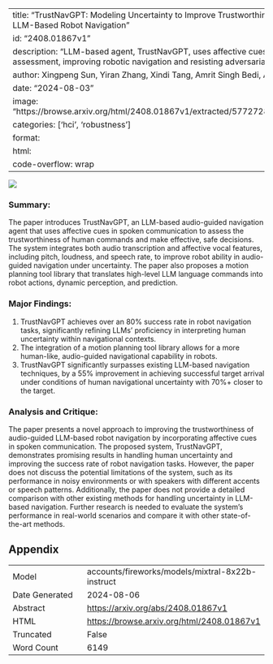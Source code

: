 
---
title: "TrustNavGPT: Modeling Uncertainty to Improve Trustworthiness of Audio-Guided LLM-Based Robot Navigation"
id: "2408.01867v1"
description: "LLM-based agent, TrustNavGPT, uses affective cues in speech for trust assessment, improving robotic navigation and resisting adversarial attacks."
author: Xingpeng Sun, Yiran Zhang, Xindi Tang, Amrit Singh Bedi, Aniket Bera
date: "2024-08-03"
image: "https://browse.arxiv.org/html/2408.01867v1/extracted/5772728/imgs/cover_v2.png"
categories: ['hci', 'robustness']
format:
  html:
    code-overflow: wrap
---

![](https://browse.arxiv.org/html/2408.01867v1/extracted/5772728/imgs/cover_v2.png)

### Summary:

The paper introduces TrustNavGPT, an LLM-based audio-guided navigation agent that uses affective cues in spoken communication to assess the trustworthiness of human commands and make effective, safe decisions. The system integrates both audio transcription and affective vocal features, including pitch, loudness, and speech rate, to improve robot ability in audio-guided navigation under uncertainty. The paper also proposes a motion planning tool library that translates high-level LLM language commands into robot actions, dynamic perception, and prediction.

### Major Findings:

1. TrustNavGPT achieves over an 80% success rate in robot navigation tasks, significantly refining LLMs' proficiency in interpreting human uncertainty within navigational contexts.
2. The integration of a motion planning tool library allows for a more human-like, audio-guided navigational capability in robots.
3. TrustNavGPT significantly surpasses existing LLM-based navigation techniques, by a 55% improvement in achieving successful target arrival under conditions of human navigational uncertainty with 70%+ closer to the target.

### Analysis and Critique:

The paper presents a novel approach to improving the trustworthiness of audio-guided LLM-based robot navigation by incorporating affective cues in spoken communication. The proposed system, TrustNavGPT, demonstrates promising results in handling human uncertainty and improving the success rate of robot navigation tasks. However, the paper does not discuss the potential limitations of the system, such as its performance in noisy environments or with speakers with different accents or speech patterns. Additionally, the paper does not provide a detailed comparison with other existing methods for handling uncertainty in LLM-based navigation. Further research is needed to evaluate the system's performance in real-world scenarios and compare it with other state-of-the-art methods.

## Appendix

|          |          |
|----------|----------|
| Model     | accounts/fireworks/models/mixtral-8x22b-instruct       |
| Date Generated     | 2024-08-06       |
| Abstract | [https://arxiv.org/abs/2408.01867v1](https://arxiv.org/abs/2408.01867v1)        |
| HTML     | [https://browse.arxiv.org/html/2408.01867v1](https://browse.arxiv.org/html/2408.01867v1)       |
| Truncated       | False       |
| Word Count       | 6149       |
